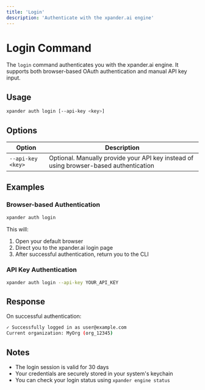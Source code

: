```yaml
---
title: 'Login'
description: 'Authenticate with the xpander.ai engine'
---
```


# Login Command

The `login` command authenticates you with the xpander.ai engine. It supports both browser-based OAuth authentication and manual API key input.

## Usage

```bash
xpander auth login [--api-key <key>]
```

## Options

| Option | Description |
| --- | --- |
| `--api-key <key>` | Optional. Manually provide your API key instead of using browser-based authentication |

## Examples

### Browser-based Authentication

```bash
xpander auth login
```

This will:
1. Open your default browser
2. Direct you to the xpander.ai login page
3. After successful authentication, return you to the CLI

### API Key Authentication

```bash
xpander auth login --api-key YOUR_API_KEY
```

## Response

On successful authentication:

```bash
✓ Successfully logged in as user@example.com
Current organization: MyOrg (org_12345)
```

## Notes

- The login session is valid for 30 days
- Your credentials are securely stored in your system's keychain
- You can check your login status using `xpander engine status` 
